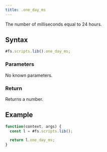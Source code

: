 ```yaml
---
title: .one_day_ms
---
```


The number of milliseconds equal to 24 hours.

## Syntax

```js
#fs.scripts.lib().one_day_ms;
```

### Parameters

No known parameters.

### Return

Returns a number.

## Example

```js
function(context, args) {
  const l = #fs.scripts.lib();

  return l.one_day_ms;
}
```
